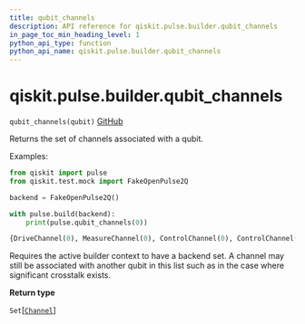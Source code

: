 ```yaml
---
title: qubit_channels
description: API reference for qiskit.pulse.builder.qubit_channels
in_page_toc_min_heading_level: 1
python_api_type: function
python_api_name: qiskit.pulse.builder.qubit_channels
---
```


# qiskit.pulse.builder.qubit\_channels

<span id="qiskit.pulse.builder.qubit_channels" />

`qubit_channels(qubit)` [GitHub](https://github.com/qiskit/qiskit/tree/stable/0.17/qiskit/pulse/builder.py "view source code")

Returns the set of channels associated with a qubit.

Examples:

```python
from qiskit import pulse
from qiskit.test.mock import FakeOpenPulse2Q

backend = FakeOpenPulse2Q()

with pulse.build(backend):
    print(pulse.qubit_channels(0))
```

```python
{DriveChannel(0), MeasureChannel(0), ControlChannel(0), ControlChannel(1), AcquireChannel(0)}
```

<Admonition title="Note" type="note">
  Requires the active builder context to have a backend set.
</Admonition>

<Admonition title="Note" type="note">
  A channel may still be associated with another qubit in this list such as in the case where significant crosstalk exists.
</Admonition>

**Return type**

`Set`\[[`Channel`](qiskit.pulse.channels#channel "qiskit.pulse.channels.Channel")]

